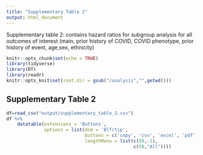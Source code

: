 ```yaml
---
title: "Supplementary Table 2"
output: html_document
---
```

Supplementary table 2: contains hazard ratios for subgroup analysis for all outcomes of interest (main, prior history of COVID, COVID phenotype, prior history of event, age,sex, ethnicity)

```r
knitr::opts_chunk$set(echo = TRUE)
library(tidyverse)
library(DT)
library(readr)
knitr::opts_knit$set(root.dir = gsub("/analysis","",getwd()))
```

## Supplementary Table 2

```r
df=read_csv("output/supplementary_table_2.csv")
df %>%
    datatable(extensions = 'Buttons',
              options = list(dom = 'Blfrtip',
                             buttons = c('copy', 'csv', 'excel', 'pdf', 'print' ),
                             lengthMenu = list(c(50,-1),
                                               c(50,"All"))))
```


